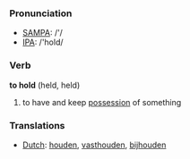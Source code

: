 === Pronunciation ===
*[[w:SAMPA|SAMPA]]: /'/
*[[w:IPA|IPA]]: /'hold/

=== Verb ===

'''to hold''' (held, held)

# to have and keep [[possession]] of something

=== Translations ===
*[[Dutch]]: [[houden]], [[vasthouden]], [[bijhouden]]
